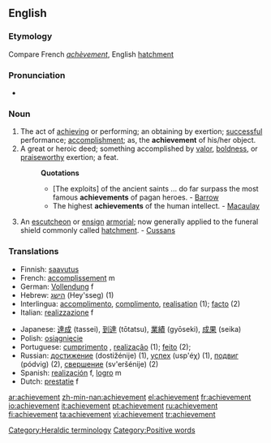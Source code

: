 ==English==

===Etymology===
Compare French ''[[achèvement]]'', English [[hatchment]]

===Pronunciation===
*{{audio|en-us-achievement.ogg|Audio (US)}}

===Noun===
{{en-noun}}

# The act of [[achieving]] or performing; an obtaining by exertion; [[successful]] performance; [[accomplishment]]; as, the '''achievement''' of his/her object.
# A great or heroic deed; something accomplished by [[valor]], [[boldness]], or [[praiseworthy]] exertion; a feat.
#:'''Quotations'''
#:*[The exploits] of the ancient saints ... do far surpass the most famous '''achievements''' of pagan heroes. - [[Barrow]]
#:*The highest '''achievements''' of the human intellect. - [[Macaulay]]
# {{context|heraldry}} An [[escutcheon]] or [[ensign]] [[armorial]]; now generally applied to the funeral shield commonly called [[hatchment]]. - [[Cussans]]

===Translations===
{{rfc-level|Translations at L3+ (AutoFormat would have corrected level of Translations)}}
{{top}}
*Finnish: [[saavutus]]
*French: [[accomplissement]] m
*German: [[Vollendung]] f
*Hebrew: [[הישג]] (Hey'sseg) {{m}} (1)
*Interlingua: [[accomplimento]], [[complimento]], [[realisation]] (1); [[facto]] (2)
*Italian: [[realizzazione]] f
{{mid}}
*Japanese: [[達成]] (tassei), [[到達]] (tōtatsu), [[業績]] (gyōseki), [[成果]] (seika)
*Polish: [[osiągnięcie]] {{n}}
*Portuguese: [[cumprimento]] {{m}}, [[realização]] {{f}} (1); [[feito]] {{m}} (2);
*Russian: [[достижение]] (dostižénije) {{n}} (1), [[успех]] (usp'éχ) {{m}} (1), [[подвиг]] (pódvig) {{m}} (2), [[свершение]] (sv'eršénije) {{n}} (2)
*Spanish: [[realización]] f, [[logro]] m
*Dutch: [[prestatie]] f
{{bottom}}

[[Category:Heraldic terminology]]
[[Category:Positive words]]

[[ar:achievement]]
[[zh-min-nan:achievement]]
[[el:achievement]]
[[fr:achievement]]
[[io:achievement]]
[[it:achievement]]
[[pt:achievement]]
[[ru:achievement]]
[[fi:achievement]]
[[ta:achievement]]
[[vi:achievement]]
[[tr:achievement]]
